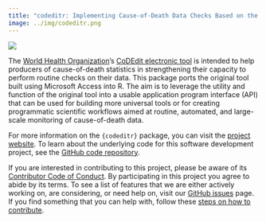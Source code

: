 ```yaml
---
title: "codeditr: Implementing Cause-of-Death Data Checks Based on the WHO CoDEdit Tool"
image: ../img/codeditr.png
---
```


::: column-margin
[![](../img/codeditr.png)](https://oxford-ihtm.io/codeditr.png)
:::

The [World Health Organization](https://www.who.int/)'s [CoDEdit electronic tool](https://www.who.int/standards/classifications/classification-of-diseases/services/codedit-tool) is intended to help producers of cause-of-death statistics in strengthening their capacity to perform routine checks on their data. This package ports the original tool built using Microsoft Access into R. The aim is to leverage the utility and function of the original tool into a usable application program interface (API) that can be used for building more universal tools or for creating programmatic scientific workflows aimed at routine, automated, and large-scale monitoring of cause-of-death data.

For more information on the `{codeditr}` package, you can visit the [project website](https://oxford-ihtm.io/codeditr/). To learn about the underlying code for this software development project, see the [GitHub code repository](https://github.com/OxfordIHTM/codeditr).

If you are interested in contributing to this project, please be aware of its [Contributor Code of Conduct](https://oxford-ihtm.io/codeditr/CODE_OF_CONDUCT.html). By participating in this project you agree to abide by its terms. To see a list of features that we are either actively working on, are considering, or need help on, visit our [GitHub issues](https://github.com/OxfordIHTM/codeditr/issues) page. If you find something that you can help with, follow these [steps on how to contribute](https://oxford-ihtm.io/codeditr/CONTRIBUTING.html).
